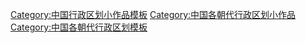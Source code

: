 [[Category:中国行政区划小作品模板|Category:中国行政区划小作品模板]]
[[Category:中国各朝代行政区划小作品|Category:中国各朝代行政区划小作品]]
[[Category:中国各朝代行政区划模板|Category:中国各朝代行政区划模板]]